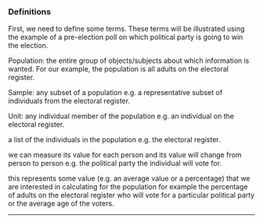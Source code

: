 ###  Definitions

First, we need to define some terms. These terms will be illustrated using the example of a pre-election poll on which political party is going to win the election.

Population: the entire group of objects/subjects about which information is wanted. For our example, the population is all adults on the electoral register.

Sample: any subset of a population e.g. a representative subset of individuals from the electoral register.

Unit: any individual member of the population e.g. an individual on the electoral register.



\item[Sampling frame:] a list of the individuals in the population e.g. the electoral register.

\item[Variable:] we can measure its value for each person and its value will change from person to person e.g. the political party the individual will vote for.

\item[Parameter:] this represents some value (e.g. an average value or a percentage) that we are interested in calculating for the population for example the percentage of adults on the electoral register who will vote for a particular political party or the average age of the voters. 

------------------------------------------------
